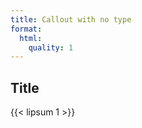 ```yaml
---
title: Callout with no type
format:
  html: 
    quality: 1
---
```


::: {.callout}

## Title

{{< lipsum 1 >}}

:::